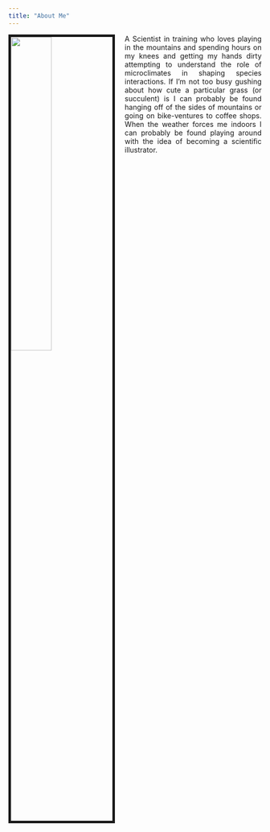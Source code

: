 ```yaml
---
title: "About Me"
---
```


<div style="float:left; text-align: justify">
<img src="images/about/side_profile.jpg" style="width:40%; border:5px solid; margin-right: 20px" align="left">
A Scientist in training who loves playing in the mountains and spending hours on my knees and getting my hands dirty attempting to understand the role of microclimates in shaping species interactions. If I'm not too busy gushing about how cute a particular grass (or succulent) is I can probably be found hanging off of the sides of mountains or going on bike-ventures to coffee shops. When the weather forces me indoors I can probably be found playing around with the idea of becoming a scientific illustrator. </div>
